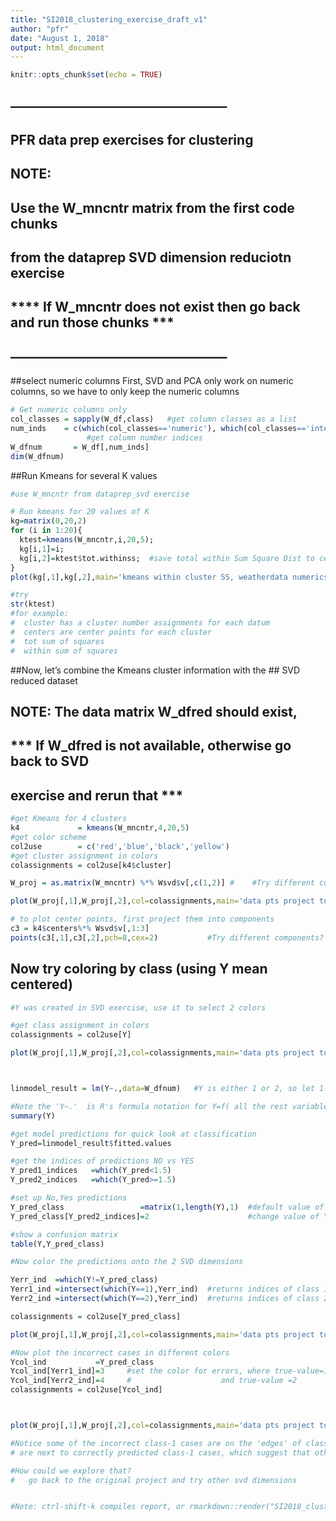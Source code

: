 ---
title: "SI2018_clustering_exercise_draft_v1"
author: "pfr"
date: "August 1, 2018"
output: html_document
---

```{r setup, include=FALSE}
knitr::opts_chunk$set(echo = TRUE)
```

## --------------------------------------------------
##    PFR data prep exercises for clustering
## NOTE:
##   Use the W_mncntr matrix from the first code chunks 
##   from the dataprep SVD dimension reduciotn exercise
##
##  **** If W_mncntr does not exist then go back and run those chunks ***
## 
## --------------------------------------------------



##select numeric columns
First, SVD and PCA only work on numeric columns,
so we have to only keep the numeric columns


```{r get numeric columns, echo=TRUE}

# Get numeric columns only
col_classes = sapply(W_df,class)   #get column classes as a list
num_inds    = c(which(col_classes=='numeric'), which(col_classes=='integer'))
                 #get column number indices 
W_dfnum       = W_df[,num_inds]
dim(W_dfnum)

```


##Run Kmeans for several K values


```{r kmeans, echo=TRUE}

#use W_mncntr from dataprep_svd exercise

# Run kmeans for 20 values of K
kg=matrix(0,20,2)
for (i in 1:20){
  ktest=kmeans(W_mncntr,i,20,5);
  kg[i,1]=i;
  kg[i,2]=ktest$tot.withinss;  #save total within Sum Square Dist to center
}
plot(kg[,1],kg[,2],main='kmeans within cluster SS, weatherdata numerics')

#try
str(ktest)
#for example:
#  cluster has a cluster number assignments for each datum
#  centers are center points for each cluster
#  tot sum of squares
#  within sum of squares

```

##Now, let's combine the Kmeans cluster information with the 
## SVD reduced dataset

## NOTE:  The data matrix W_dfred should exist, 
##     
##  *** If W_dfred is not available, otherwise go back to SVD
##      exercise and rerun that   ***


```{r combine Kmeans cluster with SVD info, echo=TRUE}

#get Kmeans for 4 clusters 
k4             = kmeans(W_mncntr,4,20,5)
#get color scheme
col2use        = c('red','blue','black','yellow')
#get cluster assignment in colors
colassignments = col2use[k4$cluster]

W_proj = as.matrix(W_mncntr) %*% Wsvd$v[,c(1,2)] #    #Try different components?

plot(W_proj[,1],W_proj[,2],col=colassignments,main='data pts project to 1,2 SVD components, colored by kmeans')

# to plot center points, first project them into components
c3 = k4$centers%*% Wsvd$v[,1:3]          
points(c3[,1],c3[,2],pch=8,cex=2)           #Try different components?


```

## Now try coloring by class (using Y mean centered)


```{r plot with Y color}

#Y was created in SVD exercise, use it to select 2 colors

#get class assignment in colors
colassignments = col2use[Y]

plot(W_proj[,1],W_proj[,2],col=colassignments,main='data pts project to 1,2 SVD components, colored by class')




```
```{r lin model for prediciton}

linmodel_result = lm(Y~.,data=W_dfnum)   #Y is either 1 or 2, so let 1.5 be the cutoff of 'NO' rain prediction or 'YES'

#Note the 'Y~.'  is R's formula notation for Y=f( all the rest variables)
summary(Y)
```
```{r lin model for prediction cont}
#get model predictions for quick look at classification
Y_pred=linmodel_result$fitted.values  

#get the indices of predictions NO vs YES
Y_pred1_indices   =which(Y_pred<1.5)
Y_pred2_indices   =which(Y_pred>=1.5)

#set up No,Yes predictions
Y_pred_class                 =matrix(1,length(Y),1)  #default value of 1
Y_pred_class[Y_pred2_indices]=2                      #change value of Yes class

#show a confusion matrix 
table(Y,Y_pred_class)
```
```{r}
#Now color the predictions onto the 2 SVD dimensions

Yerr_ind  =which(Y!=Y_pred_class)
Yerr1_ind =intersect(which(Y==1),Yerr_ind)  #returns indices of class 1 errors
Yerr2_ind =intersect(which(Y==2),Yerr_ind)  #returns indices of class 2 errors

colassignments = col2use[Y_pred_class]

plot(W_proj[,1],W_proj[,2],col=colassignments,main='data pts project to 1,2 SVD components, colored by PREDICTED class')
```

```{r}

#Now plot the incorrect cases in different colors
Ycol_ind           =Y_pred_class
Ycol_ind[Yerr1_ind]=3     #set the color for errors, where true-value=1 (False Pos:blk)
Ycol_ind[Yerr2_ind]=4     #                    and true-value =2        (False Negs:yellow)
colassignments = col2use[Ycol_ind]



plot(W_proj[,1],W_proj[,2],col=colassignments,main='data pts project to 1,2 SVD components, Correct (R,Bl) and Errors (Y,Bk)') 

#Notice some of the incorrect class-1 cases are on the 'edges' of class 1 data in these dimensions, but other error cases
# are next to correctly predicted class-1 cases, which suggest that other dimensions have useful information

#How could we explore that?
#   go back to the original project and try other svd dimensions


#Note: ctrl-shift-k compiles report, or rmarkdown::render("SI2018_clustering_exercise_v0.Rmd") in #console
```


